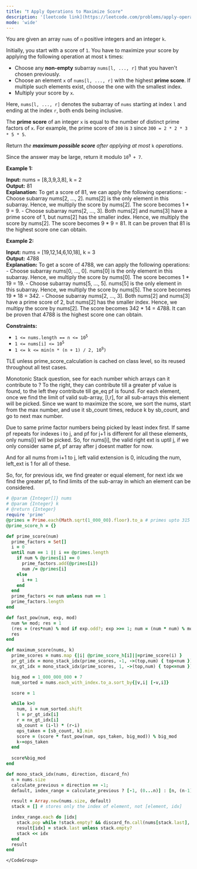 ```yaml
---
title: "❗️ Apply Operations to Maximize Score"
description: '[leetcode link](https://leetcode.com/problems/apply-operations-to-maximize-score/description/)'
mode: 'wide'
---
```

<Tabs>
  <Tab title="Question" icon="circle-question" iconType="regular">
    <Card>
      <p>You are given an array <code>nums</code> of <code>n</code> positive integers and an integer <code>k</code>.</p>  <p>Initially, you start with a score of <code>1</code>. You have to maximize your score by applying the following operation at most <code>k</code> times:</p>  <ul>  <li>Choose any <strong>non-empty</strong> subarray <code>nums[l, ..., r]</code> that you haven&#39;t chosen previously.</li>  <li>Choose an element <code>x</code> of <code>nums[l, ..., r]</code> with the highest <strong>prime score</strong>. If multiple such elements exist, choose the one with the smallest index.</li>  <li>Multiply your score by <code>x</code>.</li> </ul>  <p>Here, <code>nums[l, ..., r]</code> denotes the subarray of <code>nums</code> starting at index <code>l</code> and ending at the index <code>r</code>, both ends being inclusive.</p>  <p>The <strong>prime score</strong> of an integer <code>x</code> is equal to the number of distinct prime factors of <code>x</code>. For example, the prime score of <code>300</code> is <code>3</code> since <code>300 = 2 * 2 * 3 * 5 * 5</code>.</p>  <p>Return <em>the <strong>maximum possible score</strong> after applying at most </em><code>k</code><em> operations</em>.</p>  <p>Since the answer may be large, return it modulo <code>10<sup>9 </sup>+ 7</code>.</p>   <p><strong class="example">Example 1:</strong></p>   <strong>Input:</strong> nums = [8,3,9,3,8], k = 2 <br/> <strong>Output:</strong> 81 <br/> <strong>Explanation:</strong> To get a score of 81, we can apply the following operations: - Choose subarray nums[2, ..., 2]. nums[2] is the only element in this subarray. Hence, we multiply the score by nums[2]. The score becomes 1 * 9 = 9. - Choose subarray nums[2, ..., 3]. Both nums[2] and nums[3] have a prime score of 1, but nums[2] has the smaller index. Hence, we multiply the score by nums[2]. The score becomes 9 * 9 = 81. It can be proven that 81 is the highest score one can obtain.  <p><strong class="example">Example 2:</strong></p>   <strong>Input:</strong> nums = [19,12,14,6,10,18], k = 3 <br/> <strong>Output:</strong> 4788 <br/> <strong>Explanation:</strong> To get a score of 4788, we can apply the following operations:  - Choose subarray nums[0, ..., 0]. nums[0] is the only element in this subarray. Hence, we multiply the score by nums[0]. The score becomes 1 * 19 = 19. - Choose subarray nums[5, ..., 5]. nums[5] is the only element in this subarray. Hence, we multiply the score by nums[5]. The score becomes 19 * 18 = 342. - Choose subarray nums[2, ..., 3]. Both nums[2] and nums[3] have a prime score of 2, but nums[2] has the smaller index. Hence, we multipy the score by nums[2]. The score becomes 342 * 14 = 4788. It can be proven that 4788 is the highest score one can obtain.    <p><strong>Constraints:</strong></p>  <ul>  <li><code>1 &lt;= nums.length == n &lt;= 10<sup>5</sup></code></li>  <li><code>1 &lt;= nums[i] &lt;= 10<sup>5</sup></code></li>  <li><code>1 &lt;= k &lt;= min(n * (n + 1) / 2, 10<sup>9</sup>)</code></li> </ul> 
    </Card>
  </Tab>
  <Tab title="Solution" icon="lightbulb" iconType="regular" >
    <Card>
      TLE unless prime_score_calculation is cached on class level, so its reused throughout all test cases.

Monotonic Stack question, see for each number which arrays can it contribute to ? To the right, they can contribute till a greater pf value is found, to the left they contribute till ge_eq pf is found. For each element, once we find the limit of valid sub-array, [l,r], for all sub-arrays this element will be picked. 
Since we want to maximize the score, we sort the nums, start from the max number, and use it sb_count times, reduce k by sb_count, and go to next max number.

Due to same prime factor numbers being picked by least index first. 
If same pf repeats for indexes i to j, and pf for j+1 is different for all these elements, only nums[i] will be picked.
So, for nums[i], the valid right ext is uptil j, if we only consider same pf, pf array after j doesnt matter for now. 

And for all nums from i+1 to j, left valid extension is 0, inlcuding the num, left_ext is 1 for all of these.

So, for, for previous idx, we find greater or equal element, for next idx we find the greater pf, to find limits of the sub-array in which an element can be considered.
</Card>
  <Expandable title="code">
    <CodeGroup dropdown>
```ruby title="Apply Operations to Maximize Score" lines
# @param {Integer[]} nums
# @param {Integer} k
# @return {Integer}
require 'prime'
@primes = Prime.each(Math.sqrt(1_000_00).floor).to_a # primes upto 315
@prime_score_h = {}

def prime_score(num)
  prime_factors = Set[]
  i = 0
  until num == 1 || i == @primes.length
    if num % @primes[i] == 0
      prime_factors.add(@primes[i])
      num /= @primes[i]
    else
      i += 1
    end
  end
  prime_factors << num unless num == 1
  prime_factors.length
end

def fast_pow(num, exp, mod)
  num %= mod; res = 1
  (res = (res*num) % mod if exp.odd?; exp >>= 1; num = (num * num) % mod) while exp > 0
  res
end

def maximum_score(nums, k)
  prime_scores = nums.map {|i| @prime_score_h[i]||=prime_score(i) }
  pr_gt_idx = mono_stack_idx(prime_scores, -1, ->(top,num) { top<num }) # this has to be greater of equal
  nx_gt_idx = mono_stack_idx(prime_scores, 1, ->(top,num) { top<=num })

  big_mod = 1_000_000_000 + 7
  num_sorted = nums.each_with_index.to_a.sort_by{|v,i| [-v,i]}

  score = 1

  while k>0
    num, i = num_sorted.shift
    l = pr_gt_idx[i]
    r = nx_gt_idx[i]
    sb_count = (i-l) * (r-i)
    ops_taken = [sb_count, k].min
    score = (score * fast_pow(num, ops_taken, big_mod)) % big_mod
    k-=ops_taken
  end
  
  score%big_mod
end

def mono_stack_idx(nums, direction, discard_fn)
  n = nums.size
  calculate_previous = direction == -1;
  default, index_range = calculate_previous ? [-1, (0...n)] : [n, (n-1).downto(0)]

  result = Array.new(nums.size, default)
  stack = [] # stores only the index of element, not [element, idx]

  index_range.each do |idx|
    stack.pop while !stack.empty? && discard_fn.call(nums[stack.last], nums[idx])
    result[idx] = stack.last unless stack.empty?
    stack << idx
  end
  result
end
```
    </CodeGroup>
  </Expandable>
  </Tab>
</Tabs>